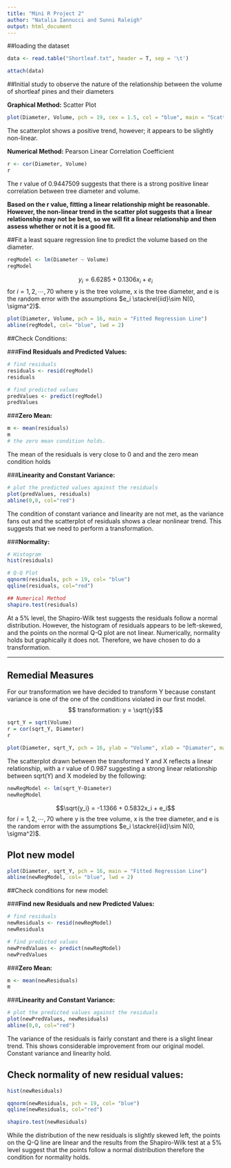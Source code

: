 ```yaml
---
title: "Mini R Project 2"
author: "Natalia Iannucci and Sunni Raleigh"
output: html_document
---
```


##loading the dataset
```r
data <- read.table("Shortleaf.txt", header = T, sep = '\t')

attach(data)

```

##Initial study to observe the nature of the relationship between the volume of shortleaf pines and their diameters 

__Graphical Method:__ Scatter Plot
```r
plot(Diameter, Volume, pch = 19, cex = 1.5, col = "blue", main = "Scatter plot between volume and diamater of shortleaf pines")
```

The scatterplot shows a positive trend, however; it appears to be slightly non-linear.

__Numerical Method:__ Pearson Linear Correlation Coefficient 
```r
r <- cor(Diameter, Volume)
r
```

The r value of 0.9447509 suggests that there is a strong positive linear correlation between tree diameter and volume.

__Based on the r value, fitting a linear relationship might be reasonable. However, the non-linear trend in the scatter plot suggests that a linear relationship may not be best, so we will fit a linear relationship and then assess whether or not it is a good fit. __ 

##Fit a least square regression line to predict the volume based on the diameter.
```r
regModel <- lm(Diameter ~ Volume)
regModel
```

$$y_i = 6.6285 +0.1306x_i + e_i$$ for $i=1,2,\cdots,70$ where y is the tree volume, x is the tree diameter, and e is the random error with the assumptions $e_i \stackrel{iid}\sim N(0, \sigma^2)$.

```r
plot(Diameter, Volume, pch = 16, main = "Fitted Regression Line")
abline(regModel, col= "blue", lwd = 2)

```

##Check Conditions:

###__Find Residuals and Predicted Values:__
```r
# find residuals
residuals <- resid(regModel)
residuals

# find predicted values
predValues <- predict(regModel)
predValues
```


###__Zero Mean:__
```r
m <- mean(residuals)
m
# the zero mean condition holds.
```
The mean of the residuals is very close to 0 and and the zero mean condition holds


###__Linearity and Constant Variance:__
```r
# plot the predicted values against the residuals
plot(predValues, residuals)
abline(0,0, col="red")
```
The condition of constant variance and linearity are not met, as the variance fans out and the scatterplot of residuals shows a clear nonlinear trend. This suggests that we need to perform a transformation.


###__Normality:__
```r
# Histogram
hist(residuals)

# Q-Q Plot
qqnorm(residuals, pch = 19, col= "blue")
qqline(residuals, col="red")

## Numerical Method
shapiro.test(residuals)
```
At a 5% level, the Shapiro-Wilk test suggests the residuals follow a normal distribution. However, the histogram of residuals appears to be left-skewed, and the points on the normal Q-Q plot are not linear. Numerically, normality holds but graphically it does not. Therefore, we have chosen to do a transformation. 

---

## Remedial Measures
For our transformation we have decided to transform Y because constant variance is one of the  one of the conditions violated in our first model. $$ transformation: y = \sqrt{y}$$
```r
sqrt_Y = sqrt(Volume)
r = cor(sqrt_Y, Diameter)
r

plot(Diameter, sqrt_Y, pch = 16, ylab = "Volume", xlab = "Diamater", main = "scatter plot between volume and diamater")
```
The scatterplot drawn between the transformed Y and X reflects a linear relationship, with a r value of 0.987 suggesting a strong linear relationship between sqrt(Y) and X modeled by the following:

```r
newRegModel <- lm(sqrt_Y~Diameter)
newRegModel
```
$$\sqrt{y_i} = -1.1366 + 0.5832x_i + e_i$$ for $i=1,2,\cdots,70$ where y is the tree volume, x is the tree diameter, and e is the random error with the assumptions $e_i \stackrel{iid}\sim N(0, \sigma^2)$.

## Plot new model
```r
plot(Diameter, sqrt_Y, pch = 16, main = "Fitted Regression Line")
abline(newRegModel, col= "blue", lwd = 2)
```

##Check conditions for new model:

###__Find new Residuals and new Predicted Values:__
```r
# find residuals
newResiduals <- resid(newRegModel)
newResiduals

# find predicted values
newPredValues <- predict(newRegModel)
newPredValues
```


###__Zero Mean:__
```r
m <- mean(newResiduals)
m
```

###__Linearity and Constant Variance:__
```r
# plot the predicted values against the residuals
plot(newPredValues, newResiduals)
abline(0,0, col="red")
```
The variance of the residuals is fairly constant and there is a slight linear trend. This shows considerable improvement from our original model. Constant variance and linearity hold.

## Check normality of new residual values:
```r
hist(newResiduals)

qqnorm(newResiduals, pch = 19, col= "blue")
qqline(newResiduals, col="red")

shapiro.test(newResiduals)
```
While the distribution of the new residuals is slightly skewed left, the points on the Q-Q line are linear and the results from the Shapiro-Wilk test at a 5% level suggest that the points follow a normal distribution therefore the condition for normality holds.
